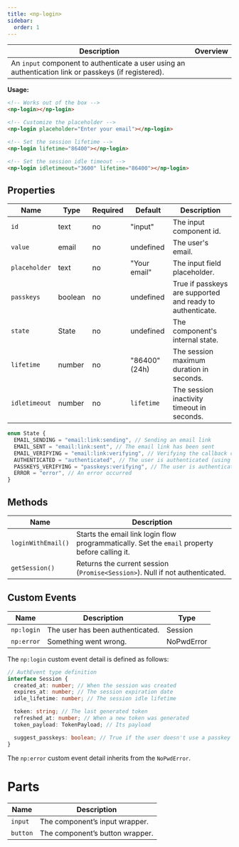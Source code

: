 ```yaml
---
title: <np-login>
sidebar:
  order: 1
---
```


| Description | Overview                                                                                                      |
| ----------- | ------------------------------------------------------------------------------------------------------------- |
| An `input` component to authenticate a user using an authentication link or passkeys (if registered).|<np-login></np-login> |

**Usage:**

```html
<!-- Works out of the box -->
<np-login></np-login>

<!-- Customize the placeholder -->
<np-login placeholder="Enter your email"></np-login>

<!-- Set the session lifetime -->
<np-login lifetime="86400"></np-login>

<!-- Set the session idle timeout -->
<np-login idletimeout="3600" lifetime="86400"></np-login>
```

## Properties

| Name          | Type    | Required | Default   | Description                                      |
| ------------- | ------- | -------- | --------- | ------------------------------------------------ |
| `id`          | text    | no       | "input"   | The input component id.                          |
| `value`       | email   | no       | undefined | The user's email.                                |
| `placeholder` | text    | no       | "Your email" | The input field placeholder.                     |
| `passkeys`    | boolean | no       | undefined | True if passkeys are supported and ready to authenticate. |
| `state`       | State   | no       | undefined | The component's internal state.                  |
| `lifetime`    | number  | no       | "86400" (24h) | The session maximum duration in seconds.         |
| `idletimeout` | number  | no       | `lifetime` | The session inactivity timeout in seconds.       |

```ts
enum State {
  EMAIL_SENDING = "email:link:sending", // Sending an email link 
  EMAIL_SENT = "email:link:sent", // The email link has been sent
  EMAIL_VERIFYING = "email:link:verifying", // Verifying the callback code from the email link
  AUTHENTICATED = "authenticated", // The user is authenticated (using email or passkey)
  PASSKEYS_VERIFYING = "passkeys:verifying", // The user is authenticating with passkey
  ERROR = "error", // An error occurred
}
```

## Methods

| Name                | Description                                                                                                    |
| ------------------- | -------------------------------------------------------------------------------------------------------------- |
| `loginWithEmail()`  | Starts the email link login flow programmatically. Set the `email` property before calling it.                 |
| `getSession()`      | Returns the current session (`Promise<Session>`). Null if not authenticated.                                   |

## Custom Events

| Name       | Description                      | Type       |
| ---------- | -------------------------------- | ---------- |
| `np:login` | The user has been authenticated. | Session    |
| `np:error` | Something went wrong.            | NoPwdError |

The `np:login` custom event detail is defined as follows:

```ts
// AuthEvent type definition
interface Session {
  created_at: number; // When the session was created
  expires_at: number; // The session expiration date
  idle_lifetime: number; // The session idle lifetime

  token: string; // The last generated token
  refreshed_at: number; // When a new token was generated
  token_payload: TokenPayload; // Its payload

  suggest_passkeys: boolean; // True if the user doesn't use a passkey and the browser supports it
}
```

The `np:error` custom event detail inherits from the `NoPwdError`.

# Parts

| Name     | Description                     |
| -------- | ------------------------------- |
| `input`  | The component’s input wrapper.  |
| `button` | The component’s button wrapper. |

